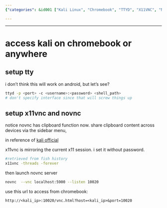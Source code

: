 ```yaml
---
{"categories": &id001 ["Kali Linux", "Chromebook", "TTYD", "X11VNC", "Novnc", "Clipboard Sharing", "Command Line"], "category": "Kali Linux", "date": "2022-12-07 16:06:39", "description": "This tutorial provides step-by-step instructions for accessing Kali Linux on Chromebook using ttyd, x11vnc, and novnc. It includes detailed setup procedures for each tool, demonstrates novnc's clipboard sharing feature, and offers the necessary commands to help users make the most of their experience.", "tags": *id001, "title": "access kali on chromebook or anywhere"}

---
```


------

# access kali on chromebook or anywhere

## setup tty

i don't think this will work on android, but let's see?

```bash
ttyd -p <port> -c <username>:<password> <shell_path>
# don't specify interface since that will screw things up
```

## setup x11vnc and novnc

notice novnc has clipboard function now. share clipboard content across devices via the sidebar menu,

in reference of [kali official](https://kali.org/general-use/novnc-kali-in-browser)

x11vnc is mirroring the current x11 session. i set it without password.

```bash
#retrieved from fish history
x11vnc -threads -forever
```

then launch novnc server
```bash
novnc  --vnc localhost:5900 --listen 10020
```

use this url to access from chromebook:
```
http://<kali_ip>:10020/vnc.html?host=<kali_ip>&port=10020
```


